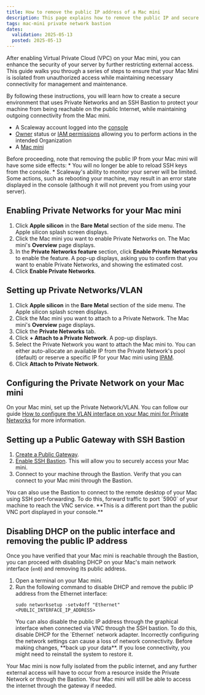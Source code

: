 ```yaml
---
title: How to remove the public IP address of a Mac mini
description: This page explains how to remove the public IP and secure your Mac mini with Private Network and SSH Bastion
tags: mac-mini private network bastion
dates:
  validation: 2025-05-13
  posted: 2025-05-13
---
```



After enabling Virtual Private Cloud (VPC) on your Mac mini, you can enhance the security of your server by further restricting external access.
This guide walks you through a series of steps to ensure that your Mac Mini is isolated from unauthorized access while maintaining necessary connectivity for management and maintenance.

By following these instructions, you will learn how to create a secure environment that uses Private Networks and an SSH Bastion to protect your machine from being reachable on the public Internet, while maintaining outgoing connectivity from the Mac mini.

<Requirements />

- A Scaleway account logged into the [console](https://console.scaleway.com)
- [Owner](/iam/concepts/#owner) status or [IAM permissions](/iam/concepts/#permission) allowing you to perform actions in the intended Organization
- A [Mac mini](/apple-silicon/how-to/create-mac-mini/)

<Message type="important">
    Before proceeding, note that removing the public IP from your Mac mini will have some side effects:
    * You will no longer be able to reload SSH keys from the console.
    * Scaleway's ability to monitor your server will be limited. Some actions, such as rebooting your machine, may result in an error state displayed in the console (although it will not prevent you from using your server).
</Message>

## Enabling Private Networks for your Mac mini

1. Click **Apple silicon** in the **Bare Metal** section of the side menu. The Apple silicon splash screen displays.
2. Click the Mac mini you want to enable Private Networks on. The Mac mini's **Overview** page displays.
3. In the **Private Networks feature** section, click **Enable Private Networks** to enable the feature.
    A pop-up displays, asking you to confirm that you want to enable Private Networks, and showing the estimated cost.
4. Click **Enable Private Networks**.


## Setting up Private Networks/VLAN

1. Click **Apple silicon** in the **Bare Metal** section of the side menu. The Apple silicon splash screen displays.
2. Click the Mac mini you want to attach to a Private Network. The Mac mini's **Overview** page displays.
3. Click the **Private Networks** tab.
4. Click **+ Attach to a Private Network**. A pop-up displays.
5. Select the Private Network you want to attach the Mac mini to. You can either auto-allocate an available IP from the Private Network's pool (default) or reserve a specific IP for your Mac mini using [IPAM](/ipam/quickstart/).
6. Click **Attach to Private Network**.

## Configuring the Private Network on your Mac mini

On your Mac mini, set up the Private Network/VLAN. You can follow our guide [How to configure the VLAN interface on your Mac mini for Private Networks](/apple-silicon/how-to/use-private-networks/#how-to-configure-the-vlan-interface-on-your-mac-mini-for-private-networks) for more information.

## Setting up a Public Gateway with SSH Bastion

1. [Create a Public Gateway](/public-gateways/how-to/create-a-public-gateway/).
2. [Enable SSH Bastion](/public-gateways/how-to/use-ssh-bastion/). This will allow you to securely access your Mac mini.
3. Connect to your machine through the Bastion. Verify that you can connect to your Mac mini through the Bastion.
<Message type="tip">
    You can also use the Bastion to connect to the remote desktop of your Mac using SSH port-forwarding.
    To do this, forward traffic to port `5900` of your machine to reach the VNC service.
    **This is a different port than the public VNC port displayed in your console.**
</Message>

## Disabling DHCP on the public interface and removing the public IP address

Once you have verified that your Mac mini is reachable through the Bastion, you can proceed with disabling DHCP on your Mac's main network interface (`en0`) and removing its public address.

1. Open a terminal on your Mac mini.
2. Run the following command to disable DHCP and remove the public IP address from the Ethernet interface:
    ```
    sudo networksetup -setv4off "Ethernet" <PUBLIC_INTERFACE_IP_ADDRESS>
    ```
    <Message type="tip">
      You can also disable the public IP address through the graphical interface when connected via VNC through the SSH bastion.  To do this, disable DHCP for the `Ethernet` network adapter.
    </Message>
    <Message type="important">
      Incorrectly configuring the network settings can cause a loss of network connectivity.  Before making changes, **back up your data**. If you lose connectivity, you might need to reinstall the system to restore it.
    </Message>

Your Mac mini is now fully isolated from the public internet, and any further external access will have to occur from a resource inside the Private Network or through the Bastion.
<Message type="tip">
    Your Mac mini will still be able to access the internet through the gateway if needed.
</Message>
